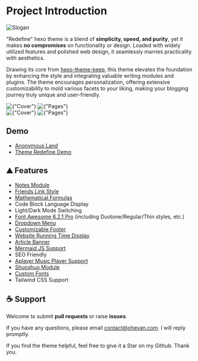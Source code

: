 # Project Introduction



![Slogan](https://evan.beee.top/img/2023/03/18/610599507c8078e7279966455688c66c.webp)

"Redefine" hexo theme is a blend of **simplicity, speed, and purity**, yet it makes **no compromises** on functionality or design. Loaded with widely utilized features and polished web design, it seamlessly marries practicality with aesthetics.

Drawing its core from [hexo-theme-keep](https://github.com/XPoet/hexo-theme-keep), this theme elevates the foundation by enhancing the style and integrating valuable writing modules and plugins. The theme encourages personalization, offering extensive customizability to mold various facets to your liking, making your blogging journey truly unique and user-friendly.

<div className={"dark:hidden"}>
    <img alt={"Cover"} src={"https://evan.beee.top/img/b5a3cdf190bbd49544d2d6c6f74b01c3-babdc.png"} />
    <img alt={"Pages"} src={"https://evan.beee.top/img/80bd7b5c2596da462411e91d1060e642-dfec5.png"} />
</div>

<div className={"hidden dark:block"}>
    <img alt={"Cover"} src={"https://evan.beee.top/img/72eb036967382dfdf3572c9fbd2b332a-216db.png"} />
    <img alt={"Pages"} src={"https://evan.beee.top/img/6631e656ee03cbbdb327096fa300a2e1-abe99.png"} />
</div>






## Demo

- [Anonymous Land](https://ohevan.com/)
- [Theme Redefine Demo](https://redefine.ohevan.com/)

## ⛰ Features

- [Notes Module](https://redefine-docs.ohevan.com/modules/notes)
- [Friends Link Style](https://redefine-docs.ohevan.com/page_templates/friends)
- [Mathematical Formulas](https://redefine-docs.ohevan.com/plugins/mathjax)
- Code Block Language Display
- Light/Dark Mode Switching
- [Font Awesome 6.2.1 Pro](https://redefine-docs.ohevan.com/basic/fontawesome) (including Duotone/Regular/Thin styles, etc.)
- [Dropdown Menu](https://redefine-docs.ohevan.com/home/navbar#%E9%93%BE%E6%8E%A5%E5%88%97%E8%A1%A8)
- [Customizable Footer](https://redefine-docs.ohevan.com/footer)
- [Website Running Time Display](https://redefine-docs.ohevan.com/footer#%E8%BF%90%E8%A1%8C%E6%97%B6%E9%97%B4)
- [Article Banner](https://redefine-docs.ohevan.com/article_customize/banner)
- [Mermaid JS Support](https://redefine-docs.ohevan.com/plugins/mermaid)
- SEO Friendly
- [Aplayer Music Player Support](https://redefine-docs.ohevan.com/plugins/aplayer)
- [Shuoshuo Module](https://redefine-docs.ohevan.com/shuoshuo)
- [Custom Fonts](https://redefine-docs.ohevan.com/basic/global#%E8%87%AA%E5%AE%9A%E4%B9%89%E5%AD%97%E4%BD%93)
- Tailwind CSS Support

## ☕ Support

Welcome to submit **pull requests** or raise **issues**.

If you have any questions, please email [contact@ohevan.com](mailto:contact@ohevan.com). I will reply promptly.

If you find the theme helpful, feel free to give it a Star on my Github. Thank you.
